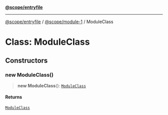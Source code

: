 [**@scope/entryfile**](../../index.mdx)

***

[@scope/entryfile](../../modules.mdx) / [@scope/module-1](../index.mdx) / ModuleClass

# Class: ModuleClass

## Constructors

### new ModuleClass()

> **new ModuleClass**(): [`ModuleClass`](ModuleClass.mdx)

#### Returns

[`ModuleClass`](ModuleClass.mdx)
